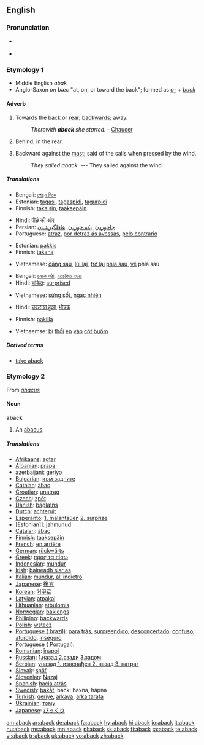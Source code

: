 ==English==

===Pronunciation===
* {{a|RP}} {{IPA|/əˈbæk/}}
* {{rhymes|æk}}

===Etymology 1===
* Middle English ''abak''
* Anglo-Saxon ''on bæc'' "at, on, or toward the back"; formed as ''[[a-]]'' + ''[[back]]''

====Adverb====
{{en-adv|-}}

# {{rare}} Towards the back or [[rear]]; [[backwards]]; away.
#: ''Therewith '''aback''' she started.'' - [[Chaucer]]
# Behind; in the rear.
# {{nautical}} Backward against the [[mast]]; said of the sails when pressed by the wind.
#: ''They sailed aback.'' --- They sailed against the wind.

=====Translations=====
{{trans-top|backwards}}
* Bengali: [[পেছন দিকে]]
* Estonian: [[tagasi]], [[tagaspidi]], [[tagurpidi]]
* Finnish: [[takaisin]], [[taaksepäin]]
{{trans-mid}}
* Hindi: [[पीछ॓ की ओर]]
* Persian: [[جاخوردن]], [[یکه خوردن]], [[غافلگیرشدن]]
* Portuguese: [[atraz]], [[por detraz ás avessas]], [[pelo contrario]]
{{trans-bottom}}

{{trans-top|in the rear}}
* Estonian: [[pakkis]]
* Finnish: [[takana]]
{{trans-mid}}
* Vietnamese: [[đằng sau]], [[lùi lại]], [[trở lại]] [[phía sau]], [[về]] phía sau
{{trans-bottom}}

{{trans-top|taken aback}}
* Bengali: [[চমকে ওঠা]], [[হতচকিত হওয়া]]
* Hindi: [[चकित]]: [[surprised]]
{{trans-mid}}
* Vietnamese: [[sửng sốt]], [[ngạc nhiên]]
{{trans-bottom}}

{{trans-top|confused}}
* Hindi: [[चकराया हुआ]], [[भौचक]]
{{trans-mid}}
{{trans-bottom}}

{{trans-top|said of sails pressed backward}}
* Finnish: [[pakki|pakilla]]
{{trans-mid}}
* Vietnaemse: [[bị]] [[thổi]] [[ép]] [[vào]] [[cột]] [[buồm]]
{{trans-bottom}}

=====Derived terms=====
* [[take aback]]

===Etymology 2===
From ''[[abacus]]''

====Noun====
'''aback'''

# {{obsolete}} An [[abacus]].

=====Translations=====
* [[Afrikaans]]: [[agtar]]
* [[Albanian]]: [[prapa]]
* [[azerbaijani]]: [[geriyә]]
* [[Bulgarian]]: [[към задните]]         
* [[Catalan]]: [[àbac]]    
* [[Croatian]]: [[unatrag]] 
* [[Czech]]: [[zpět]] 
* [[Danish]]: [[baglæns]]
* [[Dutch]]: [[achteruit]]
* [[Esperanto]]: [[1. malantaŭen]] [[2. surprize]]        
* [Estonian]]: [[jahmunud]]
* [[Catalan]]: [[àbac]]
* [[Finnish]]: [[taaksepäin]]
* [[French]]: [[en arrière]]
* [[German]]: [[rückwärts]]
* [[Greek]]: [[προς τα πίσω]]   
* [[Indonesian]]: [[mundur]]
* [[Irish]]: [[baineadh siar as]]
* [[Italian]]: [[mundur, all'indietro]]
* [[Japanese]]: [[後方]]
* [[Korean]]: [[거꾸로]]  
* [[Latvian]]: [[atpakaļ]]
* [[Lithuanian]]: [[atbulomis]]
* [[Norwegian]]: [[baklengs]]
* [[Philipino]]: [[backwards]]
* [[Polish]]: [[wstecz]]
* [[Portuguese ( brazil)]]: [[para trás]], [[surpreendido]], [[desconcertado]], [[confuso]], [[aturdido]], [[inseguro]]
* [[Portuguese ( Portugal)]]:     
* [[Romanian]]: [[înapoi]]
* [[Russian]]: [[1.назад 2.сзади 3.задом]]
* [[Serbian]]: [[уназад   1. изненађен  2. назад   3. натраг]]
* [[Slovak]]: [[späť]]
* [[Slovenian]]: [[Nazaj]]  
* [[Spanish]]: [[hacia atrás]]
* [[Swedish]]: [[bakåt]], back: baxna, häpna
* [[Turkish]]: [[geriye]], [[arkaya]], [[arka tarafa]]     
* [[Ukrainian]]: [[тому]]
* [[Japanese]]: [[びっくり]] 

[[am:aback]]
[[ar:aback]]
[[de:aback]]
[[fa:aback]]
[[hy:aback]]
[[hi:aback]]
[[io:aback]]
[[it:aback]]
[[hu:aback]]
[[ms:aback]]
[[mn:aback]]
[[pl:aback]]
[[sk:aback]]
[[fi:aback]]
[[ta:aback]]
[[te:aback]]
[[vi:aback]]
[[tr:aback]]
[[uk:aback]]
[[vo:aback]]
[[zh:aback]]